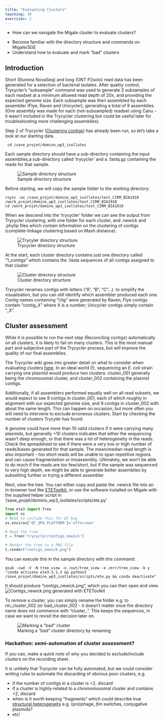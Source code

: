```yaml
---
title: "Evaluating Clusters"
teaching: 30
exercises: 2
---
```


:::::::::::::::::::::::::::::::::::::: questions 

- How can we navigate the Migale cluster to evaluate clusters?

::::::::::::::::::::::::::::::::::::::::::::::::

::::::::::::::::::::::::::::::::::::: objectives

- Become familiar with the directory structure and commands on Migale/SGE
- Understand how to evaluate and mark "bad" clusters

::::::::::::::::::::::::::::::::::::::::::::::::

## Introduction

Short (Illumina NovaSeq) and long (ONT P2solo) read data has been generated for a selection of bacterial isolates. After quality control, Trycycler's "subsample" command was used to generate 3 subsamples of each readset at a minimum allowed read depth of 20x, and providing the expected genome size. Each subsample was then assembled by each assembler (Flye, Raven and Unicycler), generating a total of 9 assemblies. (One assembly was made for each (not-subsampled) readset using Canu - it wasn't included in the Trycycler clustering but could be useful later for troubleshooting more challenging assemblies).

Step 2 of Trycycler ([Clustering contigs](https://github.com/rrwick/Trycycler/wiki/Clustering-contigs)) has already been run, so let's take a look at our starting data.

```
 cd /save_projet/domino_wp3_isollates
```
Each sample directory should have a sub-directory containing the input assemblies,a sub-directory called 'trycycler' and a .fastq.gz containing the reads for that sample.

![Sample directory structure](fig/folder1.jpg){alt='Sample directory structure'}

Before starting, we will copy the sample folder to the working directory:
```
rsync -av /save_projet/domino_wp3_isollates/test_CIRM_BIA1910 /work_projet/domino_wp3_isollates/test_CIRM_BIA1910
cd /work_projet/domino_wp3_isollates/test_CIRM_BIA1910
```

When we descend into the 'trycycler' folder we can see the output from Trycycler clustering, with one folder for each cluster, and .newick and .phylip files which contain information on the clustering of contigs (complete-linkage clustering based on Mash distance).

![Trycycler directory structure](fig/folder2.jpg){alt='Trycyler directory structure'}

At the start, each cluster directory contains just one directory called "1_contigs" which contains the .fasta sequences of all contigs assigned to that cluster:

![Cluster directory structure](fig/folder3.jpg){alt='Cluster directory structure'}

::: callout
Trycycler renames contigs with letters ("A", "B", "C"...). to simplify the visualisation, but you can still identify which assembler produced each one. Contig names containing "Utg" were generated by Raven; Flye contigs contain "contig_X" where X is a number; Unicycler contigs simply contain "_X". 
:::

## Cluster assessment

While it is possible to run the next step (Reconciling contigs) automatically on all clusters, it is likely to fail on many clusters. This is the most manual part and subjective part of the Trycycler process, but will improve the quality of our final assemblies. 

The Trycycler wiki goes into greater detail on what to consider when evaluating clusters [here](https://github.com/rrwick/Trycycler/wiki/Clustering-contigs#choose-your-clusters). In an ideal world (!), sequencing an *E. coli* strain carrying one plasmid would produce two clusters: cluster_001 generally being the chromosomal cluster, and cluster_002 containing the plasmid contigs. 

Additionally, if all assemblers performed equally well on all read subsets, we would expect to see 9 contigs in cluster_001, each of which roughly in alignment with our expected genome size, and 9 contigs in cluster_002 with about the same length. This can happen on occasion, but more often you will need to intervene to exclude erroneous clusters. Start by checking the number of clusters Trycyler has found. 

A genome could have more than 10 valid clusters if it were carrying many plasmids, but generally >10 clusters indicates that either the sequencing wasn't deep enough, or that there was a lot of heterogeneity in the reads. Check the spreadsheet to see if there were a very low or high number of reads/bases generated for that sample. The mean/median read length is also important - too short reads will be unable to span repetitive regions and can cause fragmentation or misassembly. Ultimately, we won't be able to do much if the reads are too few/short, but if the sample was sequenced to very high depth, we might be able to generate better assemblies by subsetting further or trying a different assembler.

Next, view the tree. You can either copy and paste the .newick file into an in-browser tool like [ETEToolkit](http://etetoolkit.org/treeview/), or use the software installed on Migale with the supplied helper script in '/save_projet/domino_wp3_isollates/scripts/ete.py'
```python
from ete3 import Tree
import os
# Need to include this for Qt bug
os.environ['QT_QPA_PLATFORM']='offscreen'

# Read the tree
t = Tree('trycycler/contigs.newick')

# Render the tree to a PNG file
t.render("contigs_newick.png")
```
You can execute this in the sample directory with this command:
```
qsub -cwd -V -N tree_view -o /out/tree_view -e /err/tree_view -b y "conda activate ete3-3.1.3 && python3 /save_projet/domino_wp3_isollates/scripts/ete.py && conda deactivate"
```
It should produce "contigs_newick.png", which you can then open and view. 
![Contigs_newick png generated with ETEToolkit](fig/contigs_newick.png){alt='Contigs_newick png generated with ETEToolkit'}

To remove a cluster, you can simply rename the folder e.g. to rm_cluster_002 (or bad_cluster_002 - it doesn't matter once the directory name does not commence with "cluster_". This keeps the sequences, in case we want to revisit the decision later on.

![Marking a "bad" cluster directory by renaming](fig/folder4.jpg){alt='Marking a "bad" cluster'}

:::::::::::::::::::::::::::::::::::::::::: spoiler

### Hackathon: semi-automation of cluster assessment?

If you can, make a quick note of why you decided to exclude/include clusters on the recording sheet.

It is unlikely that Trycycler can be fully automated, but we could consider writing rules to automate the discarding of obvious poor clusters, e.g.

* if the number of contigs in a cluster is <2, discard
* if a cluster is highly-related to a chromomosomal cluster and contains <2, discard
* when is it worth keeping "fragments" which could describe true [structural heterogeneity](https://www.ncbi.nlm.nih.gov/pmc/articles/PMC9980784/) e.g. (pro)phage, *fim* switches, conjugative plasmids?
* etc!

:::::::::::::::::::::::::::::::::::::::::::::::

[r-markdown]: https://rmarkdown.rstudio.com/
